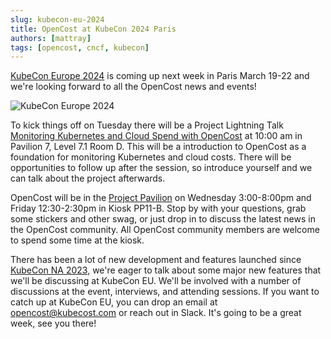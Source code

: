 ```yaml
---
slug: kubecon-eu-2024
title: OpenCost at KubeCon 2024 Paris
authors: [mattray]
tags: [opencost, cncf, kubecon]
---
```


[KubeCon Europe 2024](https://events.linuxfoundation.org/kubecon-cloudnativecon-europe/) is coming up next week in Paris March 19-22 and we're looking forward to all the OpenCost news and events!

![KubeCon Europe 2024](./img/opencost-kubecon-eu-2024.png)

<!--truncate-->

To kick things off on Tuesday there will be a Project Lightning Talk [Monitoring Kubernetes and Cloud Spend with OpenCost](https://kccnceu2024.sched.com/event/1aQWQ/monitoring-kubernetes-and-cloud-spend-with-opencost-project-lightning-talk?iframe=no) at 10:00 am in Pavilion 7, Level 7.1 Room D. This will be a introduction to OpenCost as a foundation for monitoring Kubernetes and cloud costs. There will be opportunities to follow up after the session, so introduce yourself and we can talk about the project afterwards.

OpenCost will be in the [Project Pavilion](https://events.linuxfoundation.org/kubecon-cloudnativecon-europe/program/project-engagement/#project-pavilion) on Wednesday 3:00-8:00pm and Friday 12:30-2:30pm in Kiosk PP11-B. Stop by with your questions, grab some stickers and other swag, or just drop in to discuss the latest news in the OpenCost community. All OpenCost community members are welcome to spend some time at the kiosk.

There has been a lot of new development and features launched since [KubeCon NA 2023](https://www.opencost.io/blog/kubecon-na-2023), we're eager to talk about some major new features that we'll be discussing at KubeCon EU. We'll be involved with a number of discussions at the event, interviews, and attending sessions. If you want to catch up at KubeCon EU, you can drop an email at opencost@kubecost.com or reach out in Slack. It's going to be a great week, see you there!
